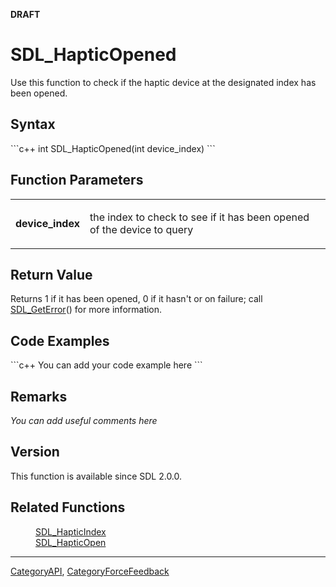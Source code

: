 <!-- pragma section-numbers off -->
<!-- pragma disable-camelcase -->
'''DRAFT'''

= SDL_HapticOpened =
Use this function to check if the haptic device at the designated index has been opened.


== Syntax ==
```c++
int SDL_HapticOpened(int device_index)
```

== Function Parameters ==
{|
|'''device_index'''
|the index to check to see if it has been opened of the device to query
|}

== Return Value ==
Returns 1 if it has been opened, 0 if it hasn't or on failure; call [[SDL_GetError]]() for more information.

== Code Examples ==
```c++
You can add your code example here
```

== Remarks ==
''You can add useful comments here''

== Version ==
This function is available since SDL 2.0.0.

== Related Functions ==
:[[SDL_HapticIndex]]
:[[SDL_HapticOpen]]

----
[[CategoryAPI]], [[CategoryForceFeedback]]
